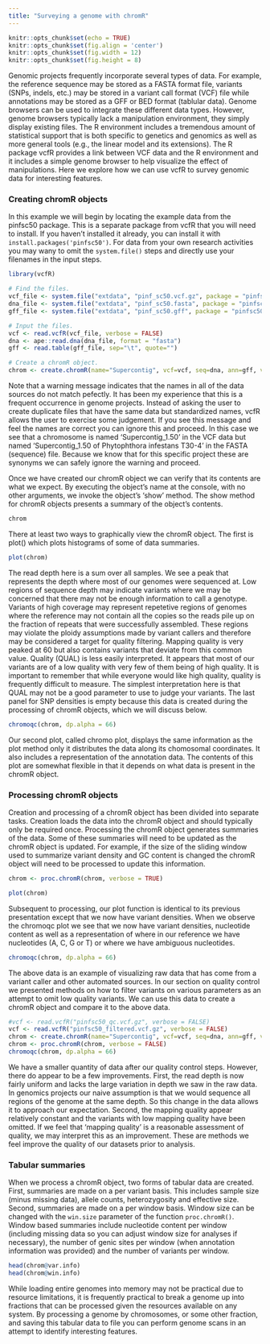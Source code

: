 ```yaml
---
title: "Surveying a genome with chromR"
---
```


```r
knitr::opts_chunk$set(echo = TRUE)
knitr::opts_chunk$set(fig.align = 'center')
knitr::opts_chunk$set(fig.width = 12)
knitr::opts_chunk$set(fig.height = 8)
```


Genomic projects frequently incorporate several types of data.
For example, the reference sequence may be stored as a FASTA format file, variants (SNPs, indels, etc.) may be stored in a variant call format (VCF) file while annotations may be stored as a GFF or BED format (tablular data).
Genome browsers can be used to integrate these different data types.
However, genome browsers typically lack a manipulation environment, they simply display existing files.
The R environment includes a tremendous amount of statistical support that is both specific to genetics and genomics as well as more general tools (e.g., the linear model and its extensions).
The R package vcfR provides a link between VCF data and the R environment and it includes a simple genome browser to help visualize the effect of manipulations.
Here we explore how we can use vcfR to survey genomic data for interesting features.


### Creating chromR objects


In this example we will begin by locating the example data from the pinfsc50 package.
This is a separate package from vcfR that you will need to install.
If you haven’t installed it already, you can install it with `install.packages('pinfsc50')`. 
For data from your own research activities you may wany to omit the `system.file()` steps and directly use your filenames in the input steps.


```r
library(vcfR)

# Find the files.
vcf_file <- system.file("extdata", "pinf_sc50.vcf.gz", package = "pinfsc50")
dna_file <- system.file("extdata", "pinf_sc50.fasta", package = "pinfsc50")
gff_file <- system.file("extdata", "pinf_sc50.gff", package = "pinfsc50")

# Input the files.
vcf <- read.vcfR(vcf_file, verbose = FALSE)
dna <- ape::read.dna(dna_file, format = "fasta")
gff <- read.table(gff_file, sep="\t", quote="")

# Create a chromR object.
chrom <- create.chromR(name="Supercontig", vcf=vcf, seq=dna, ann=gff, verbose=TRUE)
```


Note that a warning message indicates that the names in all of the data sources do not match pefectly. It has been my experience that this is a frequent occurrence in genome projects. 
Instead of asking the user to create duplicate files that have the same data but standardized names, vcfR allows the user to exercise some judgement. If you see this message and feel the names are correct you can ignore this and proceed.
In this case we see that a chromosome is named 'Supercontig_1.50' in the VCF data but named 'Supercontig_1.50 of Phytophthora infestans T30-4' in the FASTA (sequence) file.
Because we know that for this specific project these are synonyms we can safely ignore the warning and proceed.


Once we have created our chromR object we can verify that its contents are what we expect. 
By executing the object’s name at the console, with no other arguments, we invoke the object’s ‘show’ method. 
The show method for chromR objects presents a summary of the object's contents.


```r
chrom
```


There at least two ways to graphically view the chromR object. 
The first is plot() which plots histograms of some of data summaries.


```r
plot(chrom)
```


The read depth here is a sum over all samples. We see a peak that represents the depth where most of our genomes were sequenced at.
Low regions of sequence depth may indicate variants where we may be concerned that there may not be enough information to call a genotype. 
Variants of high coverage may represent repetetive regions of genomes where the reference may not contain all the copies so the reads pile up on the fraction of repeats that were successfully assembled. 
These regions may violate the ploidy assumptions made by variant callers and therefore may be considered a target for quality filtering. 
Mapping quality is very peaked at 60 but also contains variants that deviate from this common value. Quality (QUAL) is less easily interpreted. 
It appears that most of our variants are of a low quality with very few of them being of high quality. 
It is important to remember that while everyone would like high quality, quality is frequently difficult to measure. 
The simplest interpretation here is that QUAL may not be a good parameter to use to judge your variants. 
The last panel for SNP densities is empty because this data is created during the processing of chromR objects, which we will discuss below.


```r
chromoqc(chrom, dp.alpha = 66)
```


Our second plot, called chromo plot, displays the same information as the plot method only it distributes the data along its chomosomal coordinates. It also includes a representation of the annotation data. 
The contents of this plot are somewhat flexible in that it depends on what data is present in the chromR object.


### Processing chromR objects

Creation and processing of a chromR object has been divided into separate tasks. 
Creation loads the data into the chromR object and should typically only be required once. 
Processing the chromR object generates summaries of the data.
Some of these summaries will need to be updated as the chromR object is updated.
For example, if the size of the sliding window used to summarize variant density and GC content is changed the chromR object will need to be processed to update this information.


```r
chrom <- proc.chromR(chrom, verbose = TRUE)
```


```r
plot(chrom)
```


Subsequent to processing, our plot function is identical to its previous presentation except that we now have variant densities. 
When we observe the chromoqc plot we see that we now have variant densities, nucleotide content as well as a representation of where in our reference we have nucleotides (A, C, G or T) or where we have ambiguous nucleotides.


```r
chromoqc(chrom, dp.alpha = 66)
```


The above data is an example of visualizing raw data that has come from a variant caller and other automated sources.
In our section on quality control we presented methods on how to filter variants on various parameters as an attempt to omit low quality variants.
We can use this data to create a chromR object and compare it to the above data.


```r
#vcf <- read.vcfR("pinfsc50_qc.vcf.gz", verbose = FALSE)
vcf <- read.vcfR("pinfsc50_filtered.vcf.gz", verbose = FALSE)
chrom <- create.chromR(name="Supercontig", vcf=vcf, seq=dna, ann=gff, verbose=FALSE)
chrom <- proc.chromR(chrom, verbose = FALSE)
chromoqc(chrom, dp.alpha = 66)
```


We have a smaller quantity of data after our quality control steps.
However, there do appear to be a few improvements.
First, the read depth is now fairly uniform and lacks the large variation in depth we saw in the raw data.
In genomics projects our naive assumption is that we would sequence all regions of the genome at the same depth.
So this change in the data allows it to approach our expectation.
Second, the mapping quality appear relatively constant and the variants with low mapping quality have been omitted.
If we feel that 'mapping quality' is a reasonable assessment of quality, we may interpret this as an improvement.
These are methods we feel improve the quality of our datasets prior to analysis.


### Tabular summaries


When we process a chromR object, two forms of tabular data are created.
First, summaries are made on a per variant basis.
This includes sample size (minus missing data), allele counts, heterozygosity and effective size.
Second, summaries are made on a per window basis.
Window size can be changed with the `win.size` parameter of the function `proc.chromR()`.
Window based summaries include nucleotide content per window (including missing data so you can adjust window size for analyses if necessary), the number of genic sites per window (when annotation information was provided) and the number of variants per window.


```r
head(chrom@var.info)
head(chrom@win.info)
```


While loading entire genomes into memory may not be practical due to resource limitations, it is frequently practical to break a genome up into fractions that can be processed given the resources available on any system.
By processing a genome by chromosomes, or some other fraction, and saving this tabular data to file you can perform genome scans in an attempt to identify interesting features.


